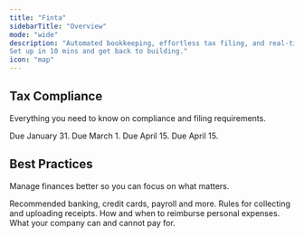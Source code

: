 ```yaml
---
title: "Finta"
sidebarTitle: "Overview"
mode: "wide"
description: "Automated bookkeeping, effortless tax filing, and real‑time insights.
Set up in 10 mins and get back to building."
icon: "map"
---
```





## Tax Compliance
Everything you need to know on compliance and filing requirements.

<CardGroup cols={4}>
  <Card title="1099s" icon="file-user" href="/1099">
    Due January 31.
  </Card>

  <Card title="Delaware" icon="file-check" href="/delaware">
    Due March 1.
  </Card>

  <Card title="Income Tax" icon="file-exclamation" href="/incometax">
    Due April 15.
  </Card>

  <Card title="Tax Credits" icon="money-bill-wave" href="/credits">
    Due April 15.
  </Card>
</CardGroup>



## Best Practices
Manage finances better so you can focus on what matters.

<CardGroup cols={2}>
  <Card title="Tech Stack" icon="layer-group" href="/stack">
    Recommended banking, credit cards, payroll and more.
  </Card>

  <Card title="Receipts" icon="receipt" href="/receipts">
    Rules for collecting and uploading receipts.
  </Card>

  <Card title="Reimbursements" icon="file-invoice-dollar" href="/reimburse">
    How and when to reimburse personal expenses.
  </Card>

  <Card title="Expenses" icon="wallet" href="/expenses">
    What your company can and cannot pay for.
  </Card>
</CardGroup>